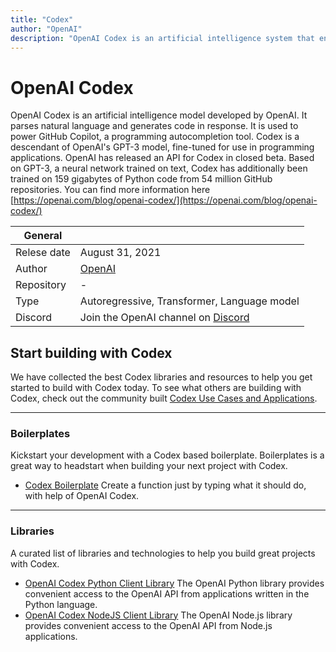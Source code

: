 ```yaml
---
title: "Codex"
author: "OpenAI"
description: "OpenAI Codex is an artificial intelligence system that enables developers to translate natural language into code & much more."
---
```


# OpenAI Codex

OpenAI Codex is an artificial intelligence model developed by OpenAI. It parses natural language and generates code in response. It is used to power GitHub Copilot, a programming autocompletion tool. Codex is a descendant of OpenAI's GPT-3 model, fine-tuned for use in programming applications. OpenAI has released an API for Codex in closed beta. Based on GPT-3, a neural network trained on text, Codex has additionally been trained on 159 gigabytes of Python code from 54 million GitHub repositories. You can find more information here [https://openai.com/blog/openai-codex/](https://openai.com/blog/openai-codex/)

| General  |  |
| --- | --- |
| Relese date |  August 31, 2021 |
| Author | [OpenAI](https://lablab.ai/tech/openai/)  |
| Repository | - |
| Type | Autoregressive, Transformer, Language model |
| Discord | Join the OpenAI channel on [Discord](https://discord.gg/7nQsGTy) |

## Start building with Codex
We have collected the best Codex libraries and resources to help you get started to build with Codex today. To see what others are building with Codex, check out the community built [Codex Use Cases and Applications](/apps/tech/codex).

<TechTutorials/>

---

### Boilerplates
Kickstart your development with a Codex based boilerplate. Boilerplates is a great way to headstart when building your next project with Codex.

* [Codex Boilerplate](https://github.com/lablab-ai/codex-python-boilerplate) Create a function just by typing what it should do, with help of OpenAI Codex.

---

### Libraries
A curated list of libraries and technologies to help you build great projects with Codex.

* [OpenAI Codex Python Client Library](https://github.com/openai/openai-python) The OpenAI Python library provides convenient access to the OpenAI API from applications written in the Python language.
* [OpenAI Codex NodeJS Client Library](https://www.npmjs.com/package/openai) The OpenAI Node.js library provides convenient access to the OpenAI API from Node.js applications.
